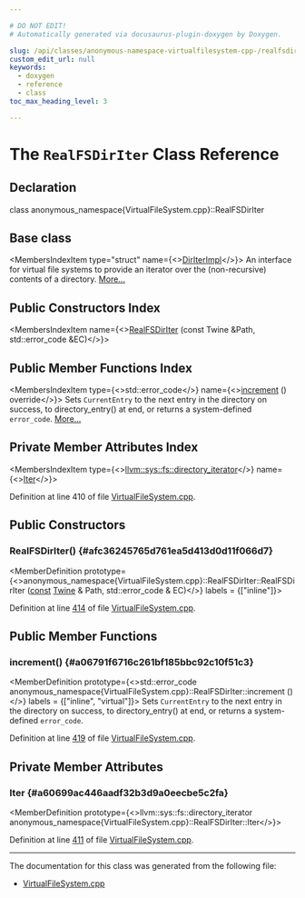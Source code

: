 ```yaml
---

# DO NOT EDIT!
# Automatically generated via docusaurus-plugin-doxygen by Doxygen.

slug: /api/classes/anonymous-namespace-virtualfilesystem-cpp-/realfsdiriter
custom_edit_url: null
keywords:
  - doxygen
  - reference
  - class
toc_max_heading_level: 3

---
```





# The `RealFSDirIter` Class Reference

<DoxygenPage pluginConfig={pluginConfig}>



## Declaration

<CodeBlock>class anonymous_namespace{VirtualFileSystem.cpp}::RealFSDirIter</CodeBlock>

## Base class

<MembersIndex>

<MembersIndexItem
  type="struct"
  name={<><a href="/docs/api/structs/llvm/vfs/detail/diriterimpl">DirIterImpl</a></>}>
An interface for virtual file systems to provide an iterator over the (non-recursive) contents of a directory. <a href="/docs/api/structs/llvm/vfs/detail/diriterimpl/#details">More...</a>
</MembersIndexItem>

</MembersIndex>

## Public Constructors Index

<MembersIndex>

<MembersIndexItem
  name={<><a href="#afc36245765d761ea5d413d0d11f066d7">RealFSDirIter</a> (const Twine &amp;Path, std::error&#95;code &amp;EC)</>}>
</MembersIndexItem>

</MembersIndex>

## Public Member Functions Index

<MembersIndex>

<MembersIndexItem
  type={<>std::error&#95;code</>}
  name={<><a href="#a06791f6716c261bf185bbc92c10f51c3">increment</a> () override</>}>
Sets <code>CurrentEntry</code> to the next entry in the directory on success, to directory&#95;entry() at end, or returns a system-defined <code>error&#95;code</code>. <a href="#a06791f6716c261bf185bbc92c10f51c3">More...</a>
</MembersIndexItem>

</MembersIndex>

## Private Member Attributes Index

<MembersIndex>

<MembersIndexItem
  type={<><a href="/docs/api/classes/llvm/sys/fs/directory-iterator">llvm::sys::fs::directory&#95;iterator</a></>}
  name={<><a href="#a60699ac446aadf32b3d9a0eecbe5c2fa">Iter</a></>}>
</MembersIndexItem>

</MembersIndex>


Definition at line 410 of file <a href="/docs/api/files/lib/lib/support/virtualfilesystem-cpp">VirtualFileSystem.cpp</a>.

<SectionDefinition>

## Public Constructors

### RealFSDirIter() {#afc36245765d761ea5d413d0d11f066d7}

<MemberDefinition
  prototype={<>anonymous&#95;namespace&#123;VirtualFileSystem.cpp&#125;::RealFSDirIter::RealFSDirIter (<a href="/docs/api/files/lib/lib/target/lib/target/aarch64/aarch64promoteconstant-cpp/#a90f8350fecae261c25be85d38b451bff">const</a> <a href="/docs/api/classes/llvm/twine">Twine</a> &amp; Path, std::error&#95;code &amp; EC)</>}
  labels = {["inline"]}>

Definition at line <a href="/docs/api/files/lib/lib/support/virtualfilesystem-cpp/#l00414">414</a> of file <a href="/docs/api/files/lib/lib/support/virtualfilesystem-cpp">VirtualFileSystem.cpp</a>.
</MemberDefinition>

</SectionDefinition>

<SectionDefinition>

## Public Member Functions

### increment() {#a06791f6716c261bf185bbc92c10f51c3}

<MemberDefinition
  prototype={<>std::error&#95;code anonymous&#95;namespace&#123;VirtualFileSystem.cpp&#125;::RealFSDirIter::increment ()</>}
  labels = {["inline", "virtual"]}>
Sets <code>CurrentEntry</code> to the next entry in the directory on success, to directory&#95;entry() at end, or returns a system-defined <code>error&#95;code</code>.

Definition at line <a href="/docs/api/files/lib/lib/support/virtualfilesystem-cpp/#l00419">419</a> of file <a href="/docs/api/files/lib/lib/support/virtualfilesystem-cpp">VirtualFileSystem.cpp</a>.
</MemberDefinition>

</SectionDefinition>

<SectionDefinition>

## Private Member Attributes

### Iter {#a60699ac446aadf32b3d9a0eecbe5c2fa}

<MemberDefinition
  prototype={<>llvm::sys::fs::directory&#95;iterator anonymous&#95;namespace&#123;VirtualFileSystem.cpp&#125;::RealFSDirIter::Iter</>}>

Definition at line <a href="/docs/api/files/lib/lib/support/virtualfilesystem-cpp/#l00411">411</a> of file <a href="/docs/api/files/lib/lib/support/virtualfilesystem-cpp">VirtualFileSystem.cpp</a>.
</MemberDefinition>

</SectionDefinition>

<hr/>

The documentation for this class was generated from the following file:

<ul>
<li><a href="/docs/api/files/lib/lib/support/virtualfilesystem-cpp">VirtualFileSystem.cpp</a></li>
</ul>

</DoxygenPage>
